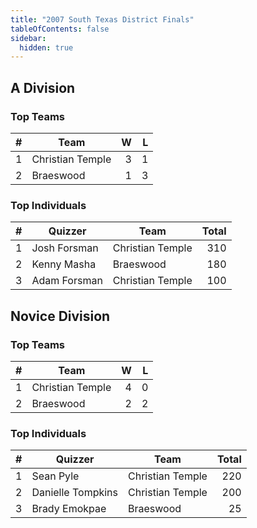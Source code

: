 ```yaml
---
title: "2007 South Texas District Finals"
tableOfContents: false
sidebar:
  hidden: true
---
```


## A Division

### Top Teams

|    # | Team             |    W |    L |
| ---: | ---------------- | ---: | ---: |
|    1 | Christian Temple |    3 |    1 |
|    2 | Braeswood        |    1 |    3 |

### Top Individuals

|    # | Quizzer      | Team             | Total |
| ---: | ------------ | ---------------- | ----: |
|    1 | Josh Forsman | Christian Temple |   310 |
|    2 | Kenny Masha  | Braeswood        |   180 |
|    3 | Adam Forsman | Christian Temple |   100 |

## Novice Division

### Top Teams

|    # | Team             |    W |    L |
| ---: | ---------------- | ---: | ---: |
|    1 | Christian Temple |    4 |    0 |
|    2 | Braeswood        |    2 |    2 |

### Top Individuals

|    # | Quizzer           | Team             | Total |
| ---: | ----------------- | ---------------- | ----: |
|    1 | Sean Pyle         | Christian Temple |   220 |
|    2 | Danielle Tompkins | Christian Temple |   200 |
|    3 | Brady Emokpae     | Braeswood        |    25 |
